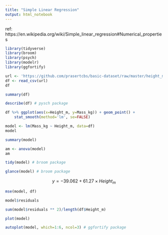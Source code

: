 ```yaml
---
title: "Simple Linear Regression"
output: html_notebook
---
```


ref: https://en.wikipedia.org/wiki/Simple_linear_regression#Numerical_properties
```r
library(tidyverse)
library(broom)
library(psych)
library(modelr)
library(ggfortify)
```

```r
url <- 'https://github.com/prasertcbs/basic-dataset/raw/master/height_mass_women.csv'
df <- read_csv(url)
df
```

```r
summary(df)
```

```r
describe(df) # pysch package
```

```r
df %>% ggplot(aes(x=Height_m, y=Mass_kg)) + geom_point() + 
    stat_smooth(method='lm', se=FALSE)
```

```r
model <- lm(Mass_kg ~ Height_m, data=df)
model
```

```r
summary(model)
```

```r
am <- anova(model)
am
```

```r
tidy(model) # broom package
```

```r
glance(model) # broom package
```

$$y=-39.062+61.27 \times Height_m$$

```r
mse(model, df)
```

```r
model$residuals
```

```r
sum(model$residuals ** 2)/length(df$Height_m)
```

```r
plot(model)
```

```r
autoplot(model, which=1:6, ncol=3) # ggfortify package
```

